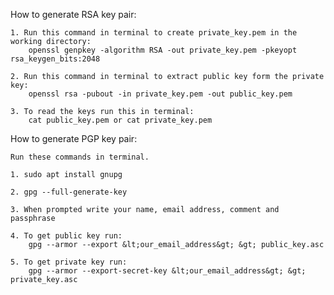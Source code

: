 How to generate RSA key pair:

    1. Run this command in terminal to create private_key.pem in the working directory:
        openssl genpkey -algorithm RSA -out private_key.pem -pkeyopt rsa_keygen_bits:2048
        
    2. Run this command in terminal to extract public key form the private key:
        openssl rsa -pubout -in private_key.pem -out public_key.pem
    
    3. To read the keys run this in terminal:
        cat public_key.pem or cat private_key.pem

How to generate PGP key pair:

    Run these commands in terminal.

    1. sudo apt install gnupg

    2. gpg --full-generate-key

    3. When prompted write your name, email address, comment and passphrase

    4. To get public key run:
        gpg --armor --export &lt;our_email_address&gt; &gt; public_key.asc

    5. To get private key run:
        gpg --armor --export-secret-key &lt;our_email_address&gt; &gt; private_key.asc

